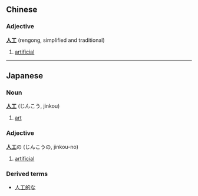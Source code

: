 ==Chinese==
===Adjective===
'''[[人]][[工]]''' (rengong, simplified and traditional)

# [[artificial]]

----

==Japanese==
===Noun===
'''[[人]][[工]]''' (じんこう, jinkou)

# [[art]]

===Adjective===
'''[[人]][[工]]'''の (じんこうの, jinkou-no)

# [[artificial]]

===Derived terms===
*[[人工的な]]
